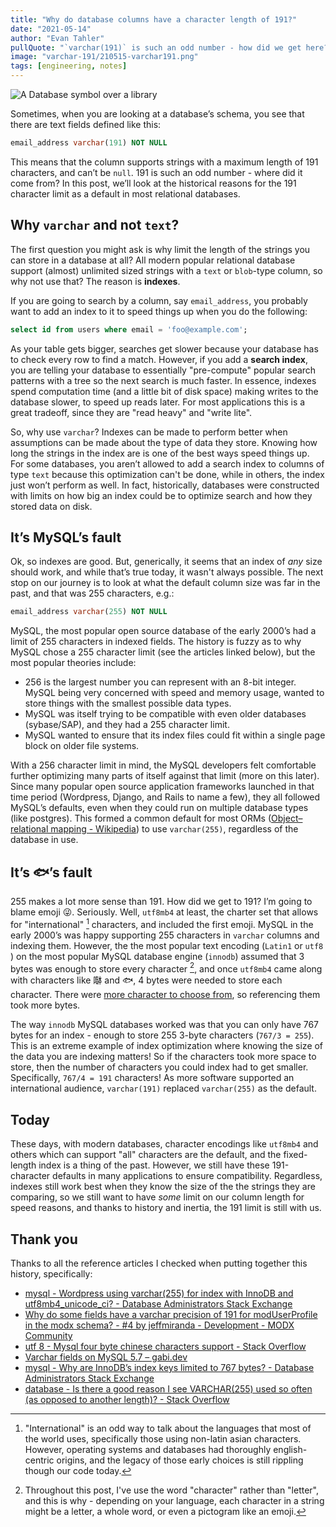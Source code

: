 ```yaml
---
title: "Why do database columns have a character length of 191?"
date: "2021-05-14"
author: "Evan Tahler"
pullQuote: "`varchar(191)` is such an odd number - how did we get here?"
image: "varchar-191/210515-varchar191.png"
tags: [engineering, notes]
---
```


<Image
  centered
  alt="A Database symbol over a library"
  src="varchar-191/210515-varchar191.png"
  width={1015}
  height={533}
/>

Sometimes, when you are looking at a database’s schema, you see that there are text fields defined like this:

```sql
email_address varchar(191) NOT NULL
```

This means that the column supports strings with a maximum length of 191 characters, and can’t be `null`. 191 is such an odd number - where did it come from? In this post, we’ll look at the historical reasons for the 191 character limit as a default in most relational databases.

## Why `varchar` and not `text`?

The first question you might ask is why limit the length of the strings you can store in a database at all? All modern popular relational database support (almost) unlimited sized strings with a `text` or `blob`-type column, so why not use that? The reason is **indexes**.

If you are going to search by a column, say `email_address`, you probably want to add an index to it to speed things up when you do the following:

```sql
select id from users where email = 'foo@example.com';
```

As your table gets bigger, searches get slower because your database has to check every row to find a match. However, if you add a **search index**, you are telling your database to essentially "pre-compute" popular search patterns with a tree so the next search is much faster. In essence, indexes spend computation time (and a little bit of disk space) making writes to the database slower, to speed up reads later. For most applications this is a great tradeoff, since they are "read heavy" and "write lite".

So, why use `varchar`? Indexes can be made to perform better when assumptions can be made about the type of data they store. Knowing how long the strings in the index are is one of the best ways speed things up. For some databases, you aren’t allowed to add a search index to columns of type `text` because this optimization can't be done, while in others, the index just won’t perform as well. In fact, historically, databases were constructed with limits on how big an index could be to optimize search and how they stored data on disk.

## It’s MySQL’s fault

Ok, so indexes are good. But, generically, it seems that an index of _any_ size should work, and while that’s true today, it wasn't always possible. The next stop on our journey is to look at what the default column size was far in the past, and that was 255 characters, e.g.:

```sql
email_address varchar(255) NOT NULL
```

MySQL, the most popular open source database of the early 2000’s had a limit of 255 characters in indexed fields. The history is fuzzy as to why MySQL chose a 255 character limit (see the articles linked below), but the most popular theories include:

- 256 is the largest number you can represent with an 8-bit integer. MySQL being very concerned with speed and memory usage, wanted to store things with the smallest possible data types.
- MySQL was itself trying to be compatible with even older databases (sybase/SAP), and they had a 255 character limit.
- MySQL wanted to ensure that its index files could fit within a single page block on older file systems.

With a 256 character limit in mind, the MySQL developers felt comfortable further optimizing many parts of itself against that limit (more on this later). Since many popular open source application frameworks launched in that time period (Wordpress, Django, and Rails to name a few), they all followed MySQL’s defaults, even when they could run on multiple database types (like postgres). This formed a common default for most ORMs ([Object–relational mapping - Wikipedia](https://en.wikipedia.org/wiki/Object%E2%80%93relational_mapping)) to use `varchar(255)`, regardless of the database in use.

## It’s 🐟’s fault

255 makes a lot more sense than 191. How did we get to 191? I’m going to blame emoji 😜. Seriously. Well, `utf8mb4` at least, the charter set that allows for "international" [^1] characters, and included the first emoji. MySQL in the early 2000’s was happy supporting 255 characters in `varchar` columns and indexing them. However, the the most popular text encoding (`Latin1` or `utf8` ) on the most popular MySQL database engine (`innodb`) assumed that 3 bytes was enough to store every character [^2], and once `utf8mb4` came along with characters like 𠼭 and 🐟, 4 bytes were needed to store each character. There were [more character to choose from](https://www.fileformat.info/info/charset/UTF-8/list.htm), so referencing them took more bytes.

The way `innodb` MySQL databases worked was that you can only have 767 bytes for an index - enough to store 255 3-byte characters (`767/3 = 255`). This is an extreme example of index optimization where knowing the size of the data you are indexing matters! So if the characters took more space to store, then the number of characters you could index had to get smaller. Specifically, `767/4 = 191` characters! As more software supported an international audience, `varchar(191)` replaced `varchar(255)` as the default.

[^1]: "International" is an odd way to talk about the languages that most of the world uses, specifically those using non-latin asian characters. However, operating systems and databases had thoroughly english-centric origins, and the legacy of those early choices is still rippling though our code today.
[^2]: Throughout this post, I've use the word "character" rather than "letter", and this is why - depending on your language, each character in a string might be a letter, a whole word, or even a pictogram like an emoji.

## Today

These days, with modern databases, character encodings like `utf8mb4` and others which can support "all" characters are the default, and the fixed-length index is a thing of the past. However, we still have these 191-character defaults in many applications to ensure compatibility. Regardless, indexes still work best when they know the size of the the strings they are comparing, so we still want to have _some_ limit on our column length for speed reasons, and thanks to history and inertia, the 191 limit is still with us.

## Thank you

Thanks to all the reference articles I checked when putting together this history, specifically:

- [mysql - Wordpress using varchar(255) for index with InnoDB and utf8mb4_unicode_ci? - Database Administrators Stack Exchange](https://dba.stackexchange.com/questions/141149/wordpress-using-varchar255-for-index-with-innodb-and-utf8mb4-unicode-ci)
- [Why do some fields have a varchar precision of 191 for modUserProfile in the modx schema? - #4 by jeffmiranda - Development - MODX Community](https://community.modx.com/t/why-do-some-fields-have-a-varchar-precision-of-191-for-moduserprofile-in-the-modx-schema/940/4)
- [utf 8 - Mysql four byte chinese characters support - Stack Overflow](https://stackoverflow.com/questions/17680237/mysql-four-byte-chinese-characters-support)
- [Varchar fields on MySQL 5.7 – gabi.dev](https://gabi.dev/2016/09/08/varchar-fields-on-mysql-5-7/)
- [mysql - Why are InnoDB’s index keys limited to 767 bytes? - Database Administrators Stack Exchange](https://dba.stackexchange.com/questions/57005/why-are-innodbs-index-keys-limited-to-767-bytes)
- [database - Is there a good reason I see VARCHAR(255) used so often (as opposed to another length)? - Stack Overflow](https://stackoverflow.com/questions/1217466/is-there-a-good-reason-i-see-varchar255-used-so-often-as-opposed-to-another-l)

